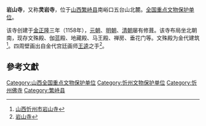 {{Otheruses|靈岩寺|subject=位于[[山西|山西]][[繁峙县|繁峙县]]的[[灵岩寺|灵岩寺]]|other=同名或類似名的[[灵岩寺|灵岩寺]]}}
{{refimprove|time=2017-07-30T12:52:51+00:00}}
{{文物保护单位
| 级别 = 全国
| 图片 = Yanshan Temple, Fanshi, 2020-09-07 01.jpg
| 名称 = 岩山寺
| 编号 = 2-23
| 分类 = 古建筑及历史纪念建筑物
| 时代 = [[金朝|金]]
| 所在 = [[山西省|山西省]][[繁峙县|繁峙县]]
| 登录 = 1982年
| Cat = 山西全国重点文物保护单位
}}
'''岩山寺'''，又称'''灵岩寺'''，位于[[山西省|山西]][[繁峙县|繁峙县]]南峪口五台山北麓。[[全国重点文物保护单位|全国重点文物保护单位]]。

该寺创建于[[金朝|金]][[正隆|正隆]]三年（1158年），[[元朝|元朝]]、[[明朝|明朝]]、[[清朝|清朝]]屡有修葺。该寺布局坐北朝南，现存文殊殿、伽蓝殿、地藏殿、马王殿、禅房、垂花门等。文殊殿为金代建筑<ref>[http://www.uu97.com/jd_22465.html 山西忻州市岩山寺]</ref>{{dead link}}。四周壁画出自金代宫廷画师[[王逵|王逵]]之手<ref>[http://www.sxcr.gov.cn/wmsx/show.php?itemid=1220 岩山寺]</ref>{{dead link}}。

==參考文獻==
<div class="references-small">
<references></references>
</div>

{{山西全国重点文物保护单位}}
{{佛教小作品}}
[[Category:山西全国重点文物保护单位|Category:山西全国重点文物保护单位]]
[[Category:忻州文物保护单位|Category:忻州文物保护单位]]
[[Category:忻州佛寺|Category:忻州佛寺]]
[[Category:繁峙县|Category:繁峙县]]